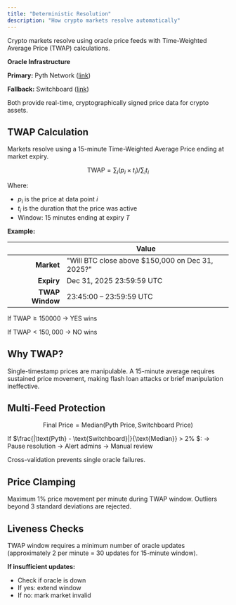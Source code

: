```yaml
---
title: "Deterministic Resolution"
description: "How crypto markets resolve automatically"
---
```


Crypto markets resolve using oracle price feeds with Time-Weighted Average Price (TWAP) calculations.

**Oracle Infrastructure**

**Primary:** Pyth Network ([link](https://www.pyth.network/))

**Fallback:** Switchboard ([link](https://switchboard.xyz/))

Both provide real-time, cryptographically signed price data for crypto assets.

## TWAP Calculation

Markets resolve using a 15-minute Time-Weighted Average Price ending at market expiry.

$$
\text{TWAP} = \sum_{i} (p_i \times t_i) / \sum_{i}t_i
$$

Where:

- $p_i$ is the price at data point $i$
- $t_i$ is the duration that the price was active
- Window: 15 minutes ending at expiry $T$

**Example:**

|                 | **Value**                                         |
| --------------: | ------------------------------------------------- |
| **Market**      | "Will BTC close above \$150,000 on Dec 31, 2025?" |
| **Expiry**      | Dec 31, 2025 23:59:59 UTC                         |
| **TWAP Window** | 23:45:00 – 23:59:59 UTC                           |

If $\text{TWAP} \ge 150000$ → YES wins

If $\text{TWAP} < 150,000$ → NO wins

## Why TWAP?

Single-timestamp prices are manipulable. A 15-minute average requires sustained price movement, making flash loan attacks or brief manipulation ineffective.

## Multi-Feed Protection

$$
\text{Final Price} = \text{Median}(\text{Pyth Price}, \text{Switchboard Price})
$$

If $\frac{|\text{Pyth} - \text{Switchboard}|}{\text{Median}} > 2\% $: → Pause resolution → Alert admins → Manual review

Cross-validation prevents single oracle failures.

## Price Clamping

Maximum 1% price movement per minute during TWAP window. Outliers beyond 3 standard deviations are rejected.

## Liveness Checks

TWAP window requires a minimum number of oracle updates (approximately 2 per minute = 30 updates for 15-minute window).

**If insufficient updates:**

- Check if oracle is down
- If yes: extend window
- If no: mark market invalid